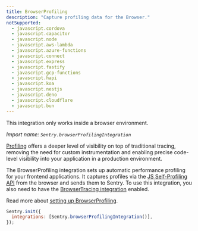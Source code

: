 ```yaml
---
title: BrowserProfiling
description: "Capture profiling data for the Browser."
notSupported:
  - javascript.cordova
  - javascript.capacitor
  - javascript.node
  - javascript.aws-lambda
  - javascript.azure-functions
  - javascript.connect
  - javascript.express
  - javascript.fastify
  - javascript.gcp-functions
  - javascript.hapi
  - javascript.koa
  - javascript.nestjs
  - javascript.deno
  - javascript.cloudflare
  - javascript.bun
---
```


<Alert level="info">

This integration only works inside a browser environment.

</Alert>

_Import name: `Sentry.browserProfilingIntegration`_

[Profiling](/product/explore/profiling/) offers a deeper level of visibility on top of traditional tracing, removing the need for custom instrumentation and enabling precise code-level visibility into your application in a production environment.

The BrowserProfiling integration sets up automatic performance profiling for your frontend applications. It captures profiles via the [JS Self-Profiling API](https://wicg.github.io/js-self-profiling/) from the browser and sends them to Sentry. To use this integration, you also need to have the [BrowserTracing integration](../browsertracing) enabled.

Read more about [setting up BrowserProfiling](./../../../profiling/).

```JavaScript
Sentry.init({
  integrations: [Sentry.browserProfilingIntegration()],
});
```
